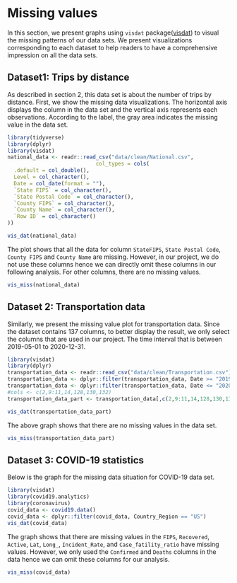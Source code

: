 # Missing values

In this section, we present graphs using `visdat` package([visdat](https://cran.r-project.org/web/packages/naniar/vignettes/getting-started-w-naniar.html)) to visual the missing patterns of our data sets. We present visualizations corresponding to each dataset to help readers to have a comprehensive impression on all the data sets. 

## Dataset1: Trips by distance
As described in section 2, this data set is about the number of trips by distance. First, we show the missing data visualizations. The horizontal axis displays the column in the data set and the vertical axis represents each observations. According to the label, the gray area indicates the missing value in the data set.

```r
library(tidyverse)
library(dplyr)
library(visdat)
national_data <- readr::read_csv("data/clean/National.csv", 
                            col_types = cols(
  .default = col_double(),
  Level = col_character(),
  Date = col_date(format = ""),
  `State FIPS` = col_character(),
  `State Postal Code` = col_character(),
  `County FIPS` = col_character(),
  `County Name` = col_character(),
  `Row ID` = col_character()
))

vis_dat(national_data)
```

The plot shows that all the data for column `StateFIPS`, `State Postal Code`, `County FIPS` and `County Name` are missing.  However, in our project, we do not use these columns hence we can directly omit these columns in our following analysis. For other columns, there are no missing values.

```r
vis_miss(national_data)
```


## Dataset 2: Transportation data
Similarly, we present the missing value plot for transportation data. Since the dataset contains 137 columns, to better display the result, we only select the columns that are used in our project. The time interval that is between 2019-05-01 to 2020-12-31.  

```r
library(visdat)
library(dplyr)
transportation_data <- readr::read_csv("data/clean/Transportation.csv")
transportation_data <- dplyr::filter(transportation_data, Date >= "2019-05-01")
transportation_data <- dplyr::filter(transportation_data, Date <= "2020-12-31")
#cols <- c(2,9:11,14,128,130,132)
transportation_data_part <- transportation_data[,c(2,9:11,14,128,130,132)]

vis_dat(transportation_data_part)
```
The above graph shows that there are no missing values in the data set.

```r
vis_miss(transportation_data_part)
```

## Dataset 3: COVID-19 statistics

Below is the graph for the missing data situation for COVID-19 data set. 
```r
library(visdat)
library(covid19.analytics)
library(coronavirus)
covid_data <- covid19.data()
covid_data <- dplyr::filter(covid_data, Country_Region == "US")
vis_dat(covid_data)
```

The graph shows that there are missing values in the `FIPS`, `Recovered`, `Active`, `Lat`, `Long_`, `Incident_Rate`, and `Case_fatility_ratio` have missing values. However, we only used the `Confirmed` and `Deaths` columns in the data hence we can omit these columns for our analysis. 

```r
vis_miss(covid_data)
```